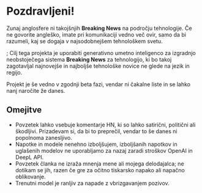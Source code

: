 
<CallToAction />

# Pozdravljeni!

Zunaj anglosfere ni takojšnjih **Breaking News** na področju tehnologije.
Če ne govorite angleško, imate pri komunikaciji vedno več ovir, samo da bi razumeli, kaj se dogaja v najsodobnejšem tehnološkem svetu.

;<Callout type="info" emoji="💬">
  Cilj tega projekta je uporabiti generativno umetno inteligenco za izgradnjo neobstoječega sistema **Breaking News** za
  tehnologijo, ki bo takoj zagotavljal najnovejše in najboljše tehnološke novice ne glede na jezik in regijo.
</Callout>

Projekt je še vedno v zgodnji beta fazi, vendar ni čakalne liste in se lahko nanj naročite že danes.

## Omejitve

- Povzetek lahko vsebuje komentarje HN, ki so lahko satirični, politični ali škodljivi. Prizadevam si, da bi to preprečil, vendar to še danes ni popolnoma zanesljivo.
- Napotke in modele nenehno izboljšujem, izboljšanih napotkov in uglašenih modelov ne uporabljamo za nazaj zaradi stroškov OpenAI in DeepL API.
- Povzetek članka ne izraža mnenja mene ali mojega delodajalca; ne dotikam se jih, razen če gre za očitno tiskarsko napako ali napačno oblikovanje.
- Trenutni model je ranljiv za napade z vbrizgavanjem pozivov.
